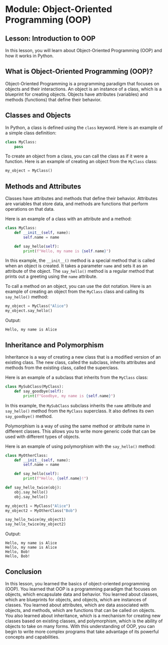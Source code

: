 # Module: Object-Oriented Programming (OOP)

## Lesson: Introduction to OOP

In this lesson, you will learn about Object-Oriented Programming (OOP) and how it works in Python.

## What is Object-Oriented Programming (OOP)?

Object-Oriented Programming is a programming paradigm that focuses on objects and their interactions. An object is an instance of a class, which is a blueprint for creating objects. Objects have attributes (variables) and methods (functions) that define their behavior.

## Classes and Objects

In Python, a class is defined using the `class` keyword. Here is an example of a simple class definition:

```python
class MyClass:
    pass
```

To create an object from a class, you can call the class as if it were a function. Here is an example of creating an object from the `MyClass` class:

```python
my_object = MyClass()
```

## Methods and Attributes

Classes have attributes and methods that define their behavior. Attributes are variables that store data, and methods are functions that perform operations on that data.

Here is an example of a class with an attribute and a method:

```python
class MyClass:
    def __init__(self, name):
        self.name = name

    def say_hello(self):
        print(f"Hello, my name is {self.name}")
```

In this example, the `__init__()` method is a special method that is called when an object is created. It takes a parameter `name` and sets it as an attribute of the object. The `say_hello()` method is a regular method that prints out a greeting using the `name` attribute.

To call a method on an object, you can use the dot notation. Here is an example of creating an object from the `MyClass` class and calling its `say_hello()` method:

```python
my_object = MyClass("Alice")
my_object.say_hello()
```

Output:
```
Hello, my name is Alice
```

## Inheritance and Polymorphism

Inheritance is a way of creating a new class that is a modified version of an existing class. The new class, called the subclass, inherits attributes and methods from the existing class, called the superclass.

Here is an example of a subclass that inherits from the `MyClass` class:

```python
class MySubClass(MyClass):
    def say_goodbye(self):
        print(f"Goodbye, my name is {self.name}")
```

In this example, the `MySubClass` subclass inherits the `name` attribute and `say_hello()` method from the `MyClass` superclass. It also defines its own `say_goodbye()` method.

Polymorphism is a way of using the same method or attribute name in different classes. This allows you to write more generic code that can be used with different types of objects.

Here is an example of using polymorphism with the `say_hello()` method:

```python
class MyOtherClass:
    def __init__(self, name):
        self.name = name

    def say_hello(self):
        print(f"Hello, {self.name}!")

def say_hello_twice(obj):
    obj.say_hello()
    obj.say_hello()

my_object1 = MyClass("Alice")
my_object2 = MyOtherClass("Bob")

say_hello_twice(my_object1)
say_hello_twice(my_object2)
```

Output:
```
Hello, my name is Alice
Hello, my name is Alice
Hello, Bob!
Hello, Bob!
```

## Conclusion

In this lesson, you learned the basics of object-oriented programming (OOP). You learned that OOP is a programming paradigm that focuses on objects, which encapsulate data and behavior. You learned about classes, which are blueprints for objects, and objects, which are instances of classes. You learned about attributes, which are data associated with objects, and methods, which are functions that can be called on objects. You also learned about inheritance, which is a mechanism for creating new classes based on existing classes, and polymorphism, which is the ability of objects to take on many forms. With this understanding of OOP, you can begin to write more complex programs that take advantage of its powerful concepts and capabilities.

